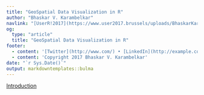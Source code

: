 ```yaml
---
title: "GeoSpatial Data Visualization in R"
author: "Bhaskar V. Karambelkar"
navlink: "[UserR!2017](https://www.user2017.brussels/uploads/BhaskarKarambelkar.html)"
og:
  type: "article"
  title: "GeoSpatial Data Visualization in R"
footer:
  - content: '[Twitter](http://www.com/) • [LinkedIn](http://example.com/)<br/>'
  - content: 'Copyright 2017 Bhaskar V. Karambelkar'
date: "`r Sys.Date()`"
output: markdowntemplates::bulma
---
```


[Introduction](presentations/01-Introduction.html)
